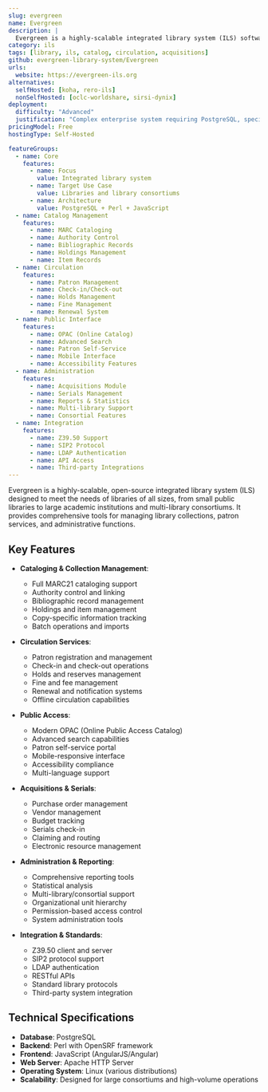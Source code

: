 ```yaml
---
slug: evergreen
name: Evergreen
description: |
  Evergreen is a highly-scalable integrated library system (ILS) software that helps library patrons find library materials and helps libraries manage, catalog, and circulate those materials. Designed for consortial use and large library systems.
category: ils
tags: [library, ils, catalog, circulation, acquisitions]
github: evergreen-library-system/Evergreen
urls:
  website: https://evergreen-ils.org
alternatives:
  selfHosted: [koha, rero-ils]
  nonSelfHosted: [oclc-worldshare, sirsi-dynix]
deployment:
  difficulty: "Advanced"
  justification: "Complex enterprise system requiring PostgreSQL, specialized configuration, and library science knowledge."
pricingModel: Free
hostingType: Self-Hosted

featureGroups:
  - name: Core
    features:
      - name: Focus
        value: Integrated library system
      - name: Target Use Case
        value: Libraries and library consortiums
      - name: Architecture
        value: PostgreSQL + Perl + JavaScript
  - name: Catalog Management
    features:
      - name: MARC Cataloging
      - name: Authority Control
      - name: Bibliographic Records
      - name: Holdings Management
      - name: Item Records
  - name: Circulation
    features:
      - name: Patron Management
      - name: Check-in/Check-out
      - name: Holds Management
      - name: Fine Management
      - name: Renewal System
  - name: Public Interface
    features:
      - name: OPAC (Online Catalog)
      - name: Advanced Search
      - name: Patron Self-Service
      - name: Mobile Interface
      - name: Accessibility Features
  - name: Administration
    features:
      - name: Acquisitions Module
      - name: Serials Management
      - name: Reports & Statistics
      - name: Multi-library Support
      - name: Consortial Features
  - name: Integration
    features:
      - name: Z39.50 Support
      - name: SIP2 Protocol
      - name: LDAP Authentication
      - name: API Access
      - name: Third-party Integrations
---
```


Evergreen is a highly-scalable, open-source integrated library system (ILS) designed to meet the needs of libraries of all sizes, from small public libraries to large academic institutions and multi-library consortiums. It provides comprehensive tools for managing library collections, patron services, and administrative functions.

## Key Features

- **Cataloging & Collection Management**:

  - Full MARC21 cataloging support
  - Authority control and linking
  - Bibliographic record management
  - Holdings and item management
  - Copy-specific information tracking
  - Batch operations and imports

- **Circulation Services**:

  - Patron registration and management
  - Check-in and check-out operations
  - Holds and reserves management
  - Fine and fee management
  - Renewal and notification systems
  - Offline circulation capabilities

- **Public Access**:

  - Modern OPAC (Online Public Access Catalog)
  - Advanced search capabilities
  - Patron self-service portal
  - Mobile-responsive interface
  - Accessibility compliance
  - Multi-language support

- **Acquisitions & Serials**:

  - Purchase order management
  - Vendor management
  - Budget tracking
  - Serials check-in
  - Claiming and routing
  - Electronic resource management

- **Administration & Reporting**:

  - Comprehensive reporting tools
  - Statistical analysis
  - Multi-library/consortial support
  - Organizational unit hierarchy
  - Permission-based access control
  - System administration tools

- **Integration & Standards**:
  - Z39.50 client and server
  - SIP2 protocol support
  - LDAP authentication
  - RESTful APIs
  - Standard library protocols
  - Third-party system integration

## Technical Specifications

- **Database**: PostgreSQL
- **Backend**: Perl with OpenSRF framework
- **Frontend**: JavaScript (AngularJS/Angular)
- **Web Server**: Apache HTTP Server
- **Operating System**: Linux (various distributions)
- **Scalability**: Designed for large consortiums and high-volume operations
